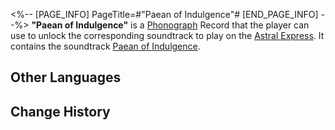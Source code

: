 <%-- [PAGE_INFO]
PageTitle=#"Paean of Indulgence"#
[END_PAGE_INFO] --%>
{{Item Infobox
|id          = 210225
|image       = Item Paean of Indulgence.png
|type        = Disk
|invCategory = Valuables
|rarity      = 3
|effect      = 
|description = A record that can be played on the Express' phonograph. It might be a chance acquisition or a gift from someone else. All sorts of memories surge up when the music plays &mdash; the smiles, encounters, touches, and the excitement of battle. Maybe that is why people still collect records even as society rapidly advances.<br />The current record contains the track, "Paean of Indulgence."
}}
{{Description|''When the clouds stir and melodies arise, poetry weaves, enchanted by the pen's guise.''}}
'''"Paean of Indulgence"''' is a [[Phonograph]] Record that the player can use to unlock the corresponding soundtrack to play on the [[Astral Express]]. It contains the soundtrack [[Paean of Indulgence]].

==Other Languages==
{{Other Languages
|en   = "Paean of Indulgence"
|zhs  = 《载歌须纵酒》
|zht  = 〈載歌須縱酒〉
|ja   = 『歌には酒を』
|ko   = ≪술에 담긴 노래≫
|es   = Himno de la indulgencia
|fr   = «&nbsp;Paean of Indulgence&nbsp;»
|ru   = Paean of Indulgence
|th   = Paean of Indulgence
|vi   = Khúc Ca Hòa Men Rượu
|de   = Loblied auf den Genuss
|id   = "Paean of Indulgence"
|pt   = "Paean of Indulgence"
}}

==Change History==
{{Change History|1.3}}